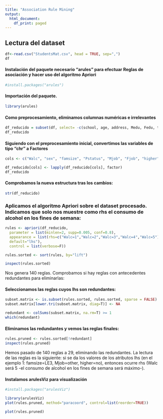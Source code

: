 ```yaml
---
title: "Association Rule Mining"
output:
  html_document:
    df_print: paged
---
```


## Lectura del dataset

```r
df<-read.csv("StudentsMat.csv", head = TRUE, sep=",")
df
```
#### Instalación del paquete necesario "arules" para efectuar Reglas de asociación y hacer uso del algoritmo Apriori
```r
#install.packages("arules")
```

#### Importación del paquete.
```r
library(arules)
```

#### Como preprocesamiento, eliminamos columnas numéricas e irrelevantes
```r
df_reducido = subset(df, select= -c(school, age, address, Medu, Fedu, traveltime, studytime, failures, famrel, freetime, goout, health, absences, G1, G2, G3, reason, guardian, schoolsup, famsup, paid, activities, nursery, internet, romantic, Dalc))
df_reducido
```


#### Siguiendo con el preprocesamiento inicial, convertimos las variables de tipo "chr" a Factores
```r
cols <- c("Walc", "sex", "famsize", "Pstatus", "Mjob", "Fjob", "higher")

df_reducido[cols] <- lapply(df_reducido[cols], factor)
df_reducido
```


#### Comprobamos la nueva estructura tras los cambios:
```r
str(df_reducido)
```

### Aplicamos el algoritmo Apriori sobre el dataset procesado. Indicamos que solo nos muestre como rhs el consumo de alcohol en los fines de semana:
```r
rules <- apriori(df_reducido,
  parameter = list(minlen=2, supp=0.005, conf=0.8),
  appearance = list(rhs=c("Walc=1","Walc=2","Walc=3","Walc=4","Walc=5"),
  default="lhs"),
  control = list(verbose=F))

rules.sorted <- sort(rules, by="lift")

inspect(rules.sorted)
```

Nos genera 140 reglas. Comprobamos si hay reglas con antecedentes redundantes para eliminarlas:

#### Seleccionamos las reglas cuyos lhs son redundantes:
```r
subset.matrix <- is.subset(rules.sorted, rules.sorted, sparse = FALSE)
subset.matrix[lower.tri(subset.matrix, diag=T)] <- NA

redundant <- colSums(subset.matrix, na.rm=T) >= 1
which(redundant)
```
#### Eliminamos las redundantes y vemos las reglas finales:
```r
rules.pruned <- rules.sorted[!redundant]
inspect(rules.pruned)
```

Hemos pasado de 140 reglas a 29, eliminando las redundantes. La lectura de las reglas es la siguiente: si se da los valores de los atributos lhs (en el ejemplo 1: famsize=LE3, Mjob=other, higher=no), entonces ocurre rhs (Walc será 5 -el consumo de alcohol en los fines de semana será máximo-).

#### Instalamos arulesViz para visualización
```r
#install.packages("arulesViz")
```

```r
library(arulesViz)
plot(rules.pruned, method="paracoord", control=list(reorder=TRUE))
```

```r
plot(rules.pruned)
```


